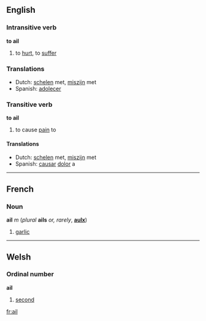 ==English==
===Intransitive verb===
'''to ail'''

#to [[hurt]], to [[suffer]]

===Translations===
*Dutch: [[schelen]] met, [[miszijn]] met
*Spanish: [[adolecer]]

===Transitive verb===
'''to ail'''

#to cause [[pain]] to

====Translations====
*Dutch: [[schelen]] met, [[miszijn]] met
*Spanish: [[causar]] [[dolor]] a

----
==French==
===Noun===

'''ail''' ''m'' (''plural'' '''ails''' ''or, rarely'', '''[[aulx]]''')
#[[garlic]]

----
==Welsh==
===Ordinal number===
'''ail'''

#[[second]]

[[fr:ail]]
